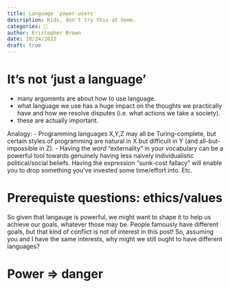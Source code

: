 ```yaml
---
title: Language 'power-users'
description: Kids, don't try this at home.
categories: 🔴
author: Kristopher Brown
date: 10/24/2022
draft: true
---
```


# It's not 'just a language'
- many arguments are about how to use language.
- what language we use has a huge impact on the thoughts we practically have and 
  how we resolve disputes (i.e. what actions we take a society).
- these are actually important.

Analogy:
- Programming languages X,Y,Z may all be Turing-complete, but certain styles of 
  programming are natural in X but difficult in Y (and all-but-impossible in Z).
- Having the *word* "externality" in your vocabulary can be a powerful tool 
  towards genuinely having less naively individualistic political/social beliefs. 
  Having the expression "sunk-cost fallacy" will enable you to drop something 
  you've invested some time/effort into. Etc.

# Prerequiste questions: ethics/values

So given that langauge is powerful, we might want to shape it to help us achieve 
our goals, whatever those may be. People famously have different goals, but that
 kind of conflict is not of interest in this post! So, assuming you and I have 
 the same interests, why might we still ought to have different languages?

# Power => danger


